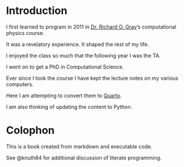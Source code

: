 # Introduction

I first learned to program in 2011 in
[Dr. Richard O. Gray](https://physics.appstate.edu/faculty-staff/dr-richard-o-gray)'s computational physics course. 

It was a revelatory experience. It shaped the rest of my life. 

I enjoyed the class so much that the following year I was the TA. 

I went on to get a PhD in Computational Science. 

Ever since I took the course I have kept the lecture notes on my various computers. 

Here I am attempting to convert them to [Quarto](https://quarto.org/).

I am also thinking of updating the content to Python.

# Colophon

This is a book created from markdown and executable code.

See @knuth84 for additional discussion of literate programming.
